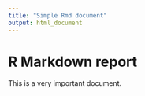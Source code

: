 ```yaml
---
title: "Simple Rmd document"
output: html_document
---
```


# R Markdown report

This is a very important document.